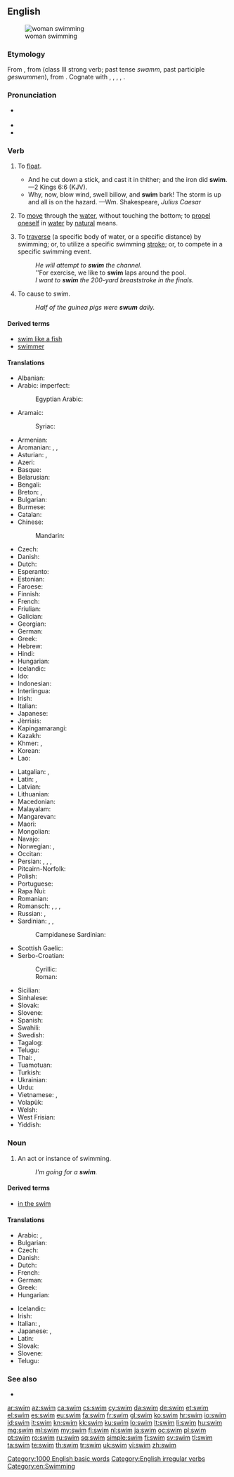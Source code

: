 ==English==
[[Image:Swimming.breaststroke.arp.750pix.jpg|thumb|woman swimming]]

===Etymology===
From {{etyl|enm}} {{term|swimmen|lang=enm}}, from {{etyl|ang}} {{term|swimman||to swim, float|lang=ang}} (class III strong verb; past tense ''swamm'', past participle ''geswummen''), from {{etyl|gem-pro|en}} {{recons|swimmanan||to swoon, lose consciousness, swim|lang=gem-pro}}. Cognate with {{etyl|fy|-}} {{term|swimme||to swim, float|lang=fy}}, {{etyl|nl|-}} {{term|zwemmen||to swim|lang=nl}}, {{etyl|de|-}} {{term|schwimmen||to swim|lang=de}}, {{etyl|da|-}} {{term|svømme||to swim|lang=da}}, {{etyl|sv|-}} {{term|simma||to swim|lang=sv}}.

===Pronunciation===
* {{a|RP|US}} {{IPA|/swɪm/}}
* {{audio|en-us-swim.ogg|Audio (US)}}
* {{rhymes|ɪm}}

===Verb===
{{en-verb|swims|swimming|[[swam]] or (archaic) [[swum]]|swum}}

# {{intransitive|archaic}} To [[float]].
#: {{term|sink or swim|sink or '''swim'''}}
#* And he cut down a stick, and cast it in thither; and the iron did '''swim'''. &mdash;2 Kings 6:6 (KJV).
#* Why, now, blow wind, swell billow, and '''swim''' bark! The storm is up and all is on the hazard. &mdash;Wm. Shakespeare, ''Julius Caesar''
# {{intransitive}} To [[move]] through the [[water]], without touching the bottom; to [[propel]] [[oneself]] in [[water]] by [[natural]] means.
# {{transitive}} To [[traverse]] (a specific body of water, or a specific distance) by swimming; or, to utilize a specific swimming [[stroke]]; or, to compete in a specific swimming event.
#: ''He will attempt to '''swim''' the channel.''
#: ''For exercise, we like to '''swim''' laps around the pool.
#: ''I want to '''swim''' the 200-yard breaststroke in the finals.''
# {{uncommon}} To cause to swim.
#: ''Half of the guinea pigs were '''swum''' daily.''

====Derived terms====
* [[swim like a fish]]
* [[swimmer]]

====Translations====
{{trans-top|move through water}}
* Albanian: {{t-|sq|notoj}}
* Arabic: {{t-|ar|سبح|tr=sábaḥa}} imperfect: {{t-|ar|يسبح|tr=yasbaḥu}}
*: Egyptian Arabic: {{tø|arz|عام|tr=ʿām|sc=Arab}}
* Aramaic:
*: Syriac: {{tø|syc|ܣܚܐ|tr=sħā|sc=Syrc}}
* Armenian: {{t-|hy|լողալ|tr=loġal}}
* Aromanian: {{t-|rup|anot}}, {{t-|rup|not}}, {{t-|rup|mplãtescu}}
* Asturian: {{t-|ast|nadar}}, {{t-|ast|ñadar}}
* Azeri: {{t+|az|üzmək}}
* Basque: {{t+|eu|igeri egin}}
* Belarusian: {{t-|be|плаваць|tr=plávac’|sc=Cyrl}}
* Bengali: {{t-|bn|সাঁতার|tr=sāṁtār|sc=Beng}}
* Breton: {{t-|br|neui}}, {{t-|br|neuial}}
* Bulgarian: {{t+|bg|плувам|tr=pluvam}}
* Burmese: {{t+|my|ရေကူး|tr=yeku:|sc=Mymr}}
* Catalan: {{t+|ca|nedar}}
* Chinese:
*: Mandarin: {{t-|cmn|游泳|tr=yóuyǒng|sc=Hani}}
* Czech: {{t+|cs|plavat}}
* Danish: {{t+|da|svømme}}
* Dutch: {{t+|nl|zwemmen}}
* Esperanto: {{t-|eo|naĝi}}
* Estonian: {{t-|et|ujuma}}
* Faroese: {{t-|fo|svimja}}
* Finnish: {{t+|fi|uida}}
* French: {{t+|fr|nager}}
* Friulian: {{tø|fur|nadâ}}
* Galician: {{t+|gl|nadar}}
* Georgian: {{t-|ka|შეცურება|tr=šecʻureba|sc=Geor}}
* German: {{t+|de|schwimmen}}
* Greek: {{t+|el|κολυμπάω|tr=kolympáo}}
* Hebrew: {{t-|he|שחה|tr=sakhá}}
* Hindi: {{t-|hi|तैरना|tr=tairnā|sc=Deva}}
* Hungarian: {{t+|hu|úszik}}
* Icelandic: {{t+|is|synda}}
* Ido: {{t+|io|natar}}
* Indonesian: {{t+|id|renang|alt=berenang}}
* Interlingua: {{t-|ia|natar}}
* Irish: {{t-|ga|snámh}}
* Italian: {{t+|it|nuotare}}
* Japanese: {{t+|ja|泳ぐ|tr=[[およぐ]], oyogu|sc=Jpan}}
* Jèrriais: {{tø|roa-jer|nagi}}
* Kapingamarangi: {{tø|kpg|kau}}
* Kazakh: {{t|kk|жүзу|tr=jüzw|sc=Cyrl}}
* Khmer: {{t-|km|ហែល|tr=hael|sc=Khmr}}, {{t-|km|ហែលទឹក|tr=hael tɨk|sc=Khmr}}
* Korean: {{t+|ko|수영하다|tr=suyeong-hada}}
* Lao: {{t-|lo|ລອຍນ້ຳ|tr=lɔ́ːynâm|sc=Laoo}}
{{trans-mid}}
* Latgalian: {{tø|ltg|maut}}, {{tø|ltg|mauduot}}
* Latin: {{t-|la|nato}}, {{t+|la|no}}
* Latvian: {{t+|lv|peldēt}}
* Lithuanian: {{t+|lt|plaukti}}
* Macedonian: {{t-|mk|плива|tr=plíva|sc=Cyrl}}
* Malayalam: {{t+|ml|നീന്തുക|tr=neenthuka|sc=Mlym}}
* Mangarevan: {{tø|mrv|kau}}
* Maori: {{t-|mi|kau}}
* Mongolian: {{t-|mn|усанд сэлэх|tr=usand sêlêh|sc=Cyrl}}
* Navajo: {{tø|nv|naabé}}
* Norwegian: {{t+|no|bade}}, {{t+|no|svømme}}
* Occitan: {{t+|oc|nadar}}
* Persian: {{t+|fa|شنا کردن|tr=šenâ kardan}}, {{t-|fa|شناریدن|tr=šenâridan}}, {{t-|fa|شناویدن|tr=šenâvidan}}, {{t-|fa|شناوری کردن|tr=šenâvari kardan}}
* Pitcairn-Norfolk: {{tø|pih|naawe}}
* Polish: {{t+|pl|pływać}}
* Portuguese: {{t+|pt|nadar}}
* Rapa Nui: {{tø|rap|kau}}
* Romanian: {{t+|ro|înota}}
* Romansch: {{t-|rm|nudar}}, {{t-|rm|senudar}}, {{t-|rm|nuder}}, {{t-|rm|nodar}}
* Russian: {{t+|ru|плавать|tr=plávat’}} {{qualifier|abstract}} {{impf}}, {{t+|ru|плыть|tr=plyt’|sc=Cyrl}} {{qualifier|concrete}}  {{impf}}
* Sardinian: {{t-|sc|anatare}}, {{t-|sc|nadare}}, {{t-|sc|natare}}
*: Campidanese Sardinian: {{tø|sro|nadai}}
* Scottish Gaelic: {{t-|gd|snàmh}}
* Serbo-Croatian:
*: Cyrillic: {{t-|sh|пливати|sc=Cyrl}}
*: Roman: {{t-|sh|plivati}}
* Sicilian: {{t+|scn|natari}}
* Sinhalese: {{t-|si|පිහිනනවා|sc=Sinh}}
* Slovak: {{t+|sk|plávať}}
* Slovene: {{t+|sl|plavati}}
* Spanish: {{t+|es|nadar}}
* Swahili: {{t-|sw|kuogelea}}
* Swedish: {{t+|sv|simma}}
* Tagalog: {{t-|tl|langoy}}
* Telugu: {{t+|te|ఈదు|tr=eedu}}
* Thai: {{t-|th|ว่ายน้ำ|tr=wâai-náam}}, {{t-|th|ว่าย|tr=wâai}}
* Tuamotuan: {{tø|pmt|kau}}
* Turkish: {{t+|tr|yüzmek}}
* Ukrainian: {{t-|uk|плавати|tr=plávaty|sc=Cyrl}}
* Urdu: {{t-|ur|تیرنا|tr=tairnā|sc=ur-Arab}}
* Vietnamese: {{t+|vi|bơi}}, {{qualifier|lit. “to bathe”; used when swimming leisurely}} {{t+|vi|tắm}}
* Volapük: {{t+|vo|svimön}}
* Welsh: {{t+|cy|nofio}}
* West Frisian: {{t-|fy|swimme}}
* Yiddish: {{t-|yi|שווימען|tr=shvimen|sc=Hebr}}
{{trans-bottom}}

===Noun===
{{en-noun}}

# An act or instance of swimming.
#: ''I'm going for a '''swim'''.''

====Derived terms====
* [[in the swim]]

====Translations====
{{trans-top|act or instance of swimming}}
* Arabic: {{t-|ar|سبحة|f|tr=sábħa}}, {{t-|ar|سباحة|f|tr=sibāħa}}
* Bulgarian: {{t-|bg|плуване|n|tr=pluvane}}
* Czech: {{t+|cs|plavání|n}}
* Danish: {{t-|da|svømmetur|c}}
* Dutch: {{t+|nl|zwemmen|n}}
* French: {{t+|fr|natation|f}}
* German: {{t+|de|Schwimmen|n}}
* Greek: {{t+|el|κολύμβηση|f}}
* Hungarian: {{t+|hu|úszás}}
{{trans-mid}}
* Icelandic: {{t+|is|sund|n}}
* Irish: {{t-|ga|snámh|m}}
* Italian: {{t-|it|nuotata|f}}, {{t+|it|nuoto|m}}
* Japanese: {{t-|ja|泳ぎ|tr=およぎ, oyogi}}, {{t+|ja|水泳|tr=すいえい, suiei}}
* Latin: {{t-|la|natatio|f|alt=natātiō}}
* Slovak: {{t-|sk|plávanie|n}}
* Slovene: {{t+|sl|plavanje|n}}
* Telugu: {{t+|te|ఈత|tr=eetha}}
{{trans-bottom}}

===See also===
* {{pedia}}

[[Category:1000 English basic words]]
[[Category:English irregular verbs]]
[[Category:en:Swimming]]

[[ar:swim]]
[[az:swim]]
[[ca:swim]]
[[cs:swim]]
[[cy:swim]]
[[da:swim]]
[[de:swim]]
[[et:swim]]
[[el:swim]]
[[es:swim]]
[[eu:swim]]
[[fa:swim]]
[[fr:swim]]
[[gl:swim]]
[[ko:swim]]
[[hr:swim]]
[[io:swim]]
[[id:swim]]
[[it:swim]]
[[kn:swim]]
[[kk:swim]]
[[ku:swim]]
[[lo:swim]]
[[lt:swim]]
[[li:swim]]
[[hu:swim]]
[[mg:swim]]
[[ml:swim]]
[[my:swim]]
[[fj:swim]]
[[nl:swim]]
[[ja:swim]]
[[oc:swim]]
[[pl:swim]]
[[pt:swim]]
[[ro:swim]]
[[ru:swim]]
[[sq:swim]]
[[simple:swim]]
[[fi:swim]]
[[sv:swim]]
[[tl:swim]]
[[ta:swim]]
[[te:swim]]
[[th:swim]]
[[tr:swim]]
[[uk:swim]]
[[vi:swim]]
[[zh:swim]]